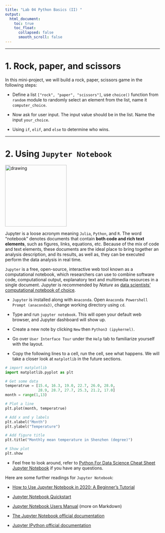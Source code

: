 ---
title: "Lab 04 Python Basics (II) "
output:
  html_document:
    toc: true
    toc_float:
      collapsed: false
      smooth_scroll: false
---

***

# 1. Rock, paper, and scissors

In this mini-project, we will build a rock, paper, scissors game in the following steps:

+ Define a list `["rock", "paper", "scissors"]`, use `choice()` function from `random` module to randomly select an element from the list, name it `computer_choice`.

+ Now ask for user input. The input value should be in the list. Name the input `your_choice`.

+ Using `if`, `elif`, and `else` to determine who wins.

***

# 2. Using `Jupyter Notebook`

<img src="figs/jupyter.png" alt="drawing" width="200"/>

Jupyter is a loose acronym meaning `Julia`, `Python`, and `R`. The word "notebook" denotes documents that contain **both code and rich text elements**, such as figures, links, equations, etc. Because of the mix of code and text elements, these documents are the ideal place to bring together an analysis description, and its results, as well as, they can be executed perform the data analysis in real time.

`Jupyter` is a free, open-source, interactive web tool known as a computational notebook, which researchers can use to combine software code, computational output, explanatory text and multimedia resources in a single document. Jupyter is recommended by *Nature* as [data scientists’ computational notebook of choice](https://www.nature.com/articles/d41586-018-07196-1). 

+ `Jupyter` is installed along with `Anaconda`. Open `Anaconda Powershell Prompt (anaconda3)`, change working directory using `cd`. 

+ Type and run `jupyter notebook`. This will open your default web browser, and Jupyter dashboard will show up.

+ Create a new note by clicking `New` then `Python3 (ipykernel)`.

+ Go over `User Interface Tour` under the `Help` tab to familiarize yourself with the layout.

+ Copy the following lines to a cell, run the cell, see what happens. We will take a closer look at `matplotlib` in the future sections.

```{python, eval=F}

# import matplotlib
import matplotlib.pyplot as plt

# Get some data
temperatrue = [15.4, 16.3, 19.0, 22.7, 26.0, 28.0,
               28.9, 28.7, 27.7, 25.3, 21.2, 17.0]
month = range(1,13)

# Plot a line
plt.plot(month, temperatrue)

# Add x and y labels
plt.xlabel("Month")
plt.ylabel("Temperature")

# Add figure title
plt.title("Monthly mean temperature in Shenzhen (degree)")

# Show plot
plt.show
```

+ Feel free to look around, refer to [Python For Data Science Cheat Sheet Jupyter Notebook](https://zhu-group.github.io/ese5023/download/python-cheatsheets_Jupyter.pdf) if you have any questions.

Here are some further readings for `Jupyter Notebook`:

+ [How to Use Jupyter Notebook in 2020: A Beginner’s Tutorial](https://www.dataquest.io/blog/jupyter-notebook-tutorial/)

+ [Jupyter Notebook Quickstart](https://test-jupyter.readthedocs.io/en/latest/content-quickstart.html)

+ [Jupyter Notebook Users Manual](https://jupyter.brynmawr.edu/services/public/dblank/Jupyter%20Notebook%20Users%20Manual.ipynb) (more on Markdown)

+ [The Jupyter Notebook official documentation](https://jupyter-notebook.readthedocs.io/en/latest/)

+ [Jupyter IPython official documentation](https://nbviewer.jupyter.org/github/ipython/ipython/blob/3.x/examples/Index.ipynb)
